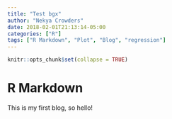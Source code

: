```yaml
---
title: "Test bgx"
author: "Nekya Crowders"
date: 2018-02-01T21:13:14-05:00
categories: ["R"]
tags: ["R Markdown", "Plot", "Blog", "regression"]
---
```


```r
knitr::opts_chunk$set(collapse = TRUE)
```

# R Markdown

This is my first blog, so hello!